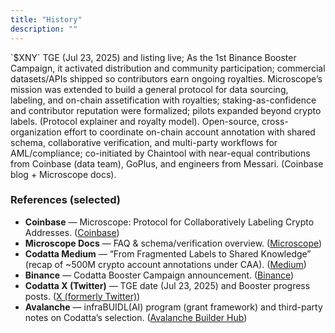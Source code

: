 ```yaml
---
title: "History"
description: ""
---
```


<Steps>
  <Step title="2025 — Tokenization & Commercialization">
    `$XNY` TGE (Jul 23, 2025) and listing live; As the 1st Binance Booster Campaign, it activated distribution and community participation; commercial datasets/APIs shipped so contributors earn ongoing royalties. 
  </Step>

  <Step title="2024 — Mission Extended to Codatta (General Protocol)">
    Microscope’s mission was extended to build a general protocol for data sourcing, labeling, and on-chain assetification with royalties; staking-as-confidence and contributor reputation were formalized; pilots expanded beyond crypto labels. 
    (Protocol explainer and royalty model).
  </Step>

  <Step title="2023 — Microscope (Cross-Org Public-Goods Launch)">
    Open-source, cross-organization effort to coordinate on-chain account annotation with shared schema, collaborative verification, and multi-party workflows for AML/compliance; co-initiated by Chaintool with near-equal contributions from Coinbase (data team), GoPlus, and engineers from Messari. 
    (Coinbase blog + Microscope docs).
  </Step>
</Steps>


### References (selected)

* **Coinbase** — Microscope: Protocol for Collaboratively Labeling Crypto Addresses. ([Coinbase][1])
* **Microscope Docs** — FAQ & schema/verification overview. ([Microscope][2])
* **Codatta Medium** — “From Fragmented Labels to Shared Knowledge” (recap of ~500M crypto account annotations under CAA). ([Medium][4])
* **Binance** — Codatta Booster Campaign announcement. ([Binance][5])
* **Codatta X (Twitter)** — TGE date (Jul 23, 2025) and Booster progress posts. ([X (formerly Twitter)][6])
* **Avalanche** — infraBUIDL(AI) program (grant framework) and third-party notes on Codatta’s selection. ([Avalanche Builder Hub][8])

[1]: https://www.coinbase.com/blog/microscope-protocol-for-collaboratively-labeling-crypto-addresses?utm_source=chatgpt.com "Microscope: Protocol for Collaboratively Labeling Crypto ..."
[2]: https://docs.microscopeprotocol.xyz/onboarding/faq?utm_source=chatgpt.com "FAQ - Microscope Protocol"
[3]: https://coinmarketcap.com/cmc-ai/codatta/what-is/?utm_source=chatgpt.com "What Is Codatta (XNY) And How Does It Work?"
[4]: https://codatta.medium.com/from-fragmented-labels-to-shared-knowledge-500-millions-crypto-account-annotation-part-i-96db513e0e36?utm_source=chatgpt.com "From Fragmented Labels to Shared Knowledge - Codatta"
[5]: https://www.binance.com/en/support/announcement/detail/901d960af2134457aa1e9d72ce6e30fd?utm_source=chatgpt.com "Introducing the Exclusive Codatta Pre-TGE and ..."
[6]: https://x.com/codatta_io/status/1947668869671489793?utm_source=chatgpt.com "Codatta - TGE 23 July"
[7]: https://coinmarketcap.com/currencies/codatta/?utm_source=chatgpt.com "Codatta price today, XNY to USD live ..."
[8]: https://build.avax.network/grants/infrabuidlai?utm_source=chatgpt.com "Avalanche infraBUIDL(AI) Program"
